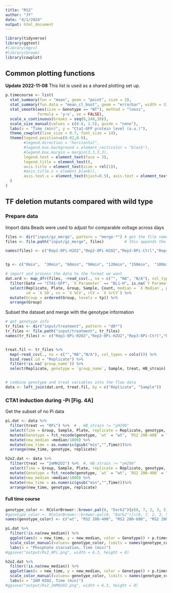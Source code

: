 ```yaml
---
title: "RS2"
author: "JY"
date: "4/1/2024"
output: html_document
---
```

```r
library(tidyverse)
library(ggtext)
#library(mgcv)
#library(broom)
library(cowplot)
```

## Common plotting functions
**Update 2022-11-08** 
This list is used as a shared plotting set up.
```r
p.timecourse <- list(
  stat_summary(fun = "mean", geom = "point", size = 3),
  stat_summary(fun.data = "mean_cl_boot", geom = "errorbar", width = 3),
  stat_smooth(aes(size = Genotype == "WT"), method = "loess", 
              formula = 'y~x', se = FALSE),
  scale_x_continuous(breaks = seq(0,240,30)),
  scale_size_manual(values = c(0.8, 1.5), guide = "none"),
  labs(x = "Time (min)", y = "Cta1-GFP protein level (a.u.)"),
  theme_cowplot(line_size = 0.7, font_size = 14),
  theme(legend.position=c(0.02,0.9),
        #legend.direction = "horizontal",
        #legend.box.background = element_rect(color = "black"),
        #legend.box.margin = margin(3,3,3,3),
        legend.text = element_text(face = 3), 
        legend.title = element_text(),
        axis.title = element_text(size = rel(1)), 
        #axis.title.x = element_blank(),
        axis.text.x = element_text(hjust=0.5), axis.text = element_text(size = rel(1)),
  )
)
```

## TF deletion mutants compared with wild type
### Prepare data
Import data
Beads were used to adjust for comparable voltage across days
```r
files <- dir("input/gz_merge", pattern = "merge-*") # get the file names of the merged
files <- file.path("input/gz_merge", files)         # this appends the directory to the file names

names(files) <- c("Rep1-0Pi-H2O2","Rep2-0Pi-H2O2","Rep3-0Pi-Ctrl","Rep4-H2O2-Ctrl")


tp <- c("0min",  "30min", "60min", "90min", "120min", "150min",  "180min", "210min", "240min") # ordered time points

# import and process the data to the format we want
dat.ord <- map_dfr(files, ~read_csv(., na = c("", "NA", "N/A"), col_types = cols()), .id = "Replicate") %>% 
  filter(Gate == "CTA1-GFP", `X Parameter` == "BL1-H", is.na(`Y Parameter`), Sample != "beads", Count > 100) %>% 
  select(Replicate, Plate, Group, Sample, Count, median = `X Median`, peak = `X Peak`,
         sd = `X SD`, cv = `X %CV`, rCV = `X %rCV`) %>% 
  mutate(Group = ordered(Group, levels = tp)) %>% 
  arrange(Group)

```

Subset the dataset and merge with the genotype information
```r
# get genotype info
tr_files <- dir("input/treatment", pattern = "d0*")
tr_files <- file.path("input/treatment", tr_files)
names(tr_files) <- c("Rep1-0Pi-H2O2","Rep2-0Pi-H2O2","Rep3-0Pi-Ctrl","Rep4-H2O2-Ctrl")


treat.fil <- tr_files %>% 
  map(~read_csv(., na = c("","NA","N/A"), col_types = cols())) %>% 
  bind_rows(.id = "Replicate") %>% 
  filter(!is.na(`group_name`)) %>% 
  select(Replicate, genotype = `group_name`, Sample, treat, HB_strain)


# combine genotype and treat variables into the flow data
data <- left_join(dat.ord, treat.fil, by = c("Replicate", "Sample"))


```

### CTA1 induction during -Pi [Fig. 4A]
Get the subset of no Pi data
```r
pi.dat <- data %>% 
  filter(treat == "0Pi") %>%  # , HB_strain != "yH298"
  select(Time = Group, Sample, Plate, replicate = Replicate, genotype, median, HB_strain) %>%
  mutate(Genotype = fct_recode(genotype, `wt` = "wt", `RS2 200-400` = "RS2_24",  `RS2 200-600` = "RS2_26", `RS2 200-800` = "RS2_28", `RS2 200-1000` = "RS2_210")) %>% 
  mutate(new_median =median/1000) %>% 
  mutate(new_time = as.numeric(gsub("min","",Time)))%>% 
  arrange(new_time, genotype, replicate)

h2o2.dat <- data %>% 
  filter(treat == "2mMH2O2") %>%  #, HB_strain != "yH298"
  select(Time = Group, Sample, Plate, replicate = Replicate, genotype, median, HB_strain) %>%
  mutate(Genotype = fct_recode(genotype, `wt` = "wt", `RS2 200-400` = "RS2_24",  `RS2 200-600` = "RS2_26", `RS2 200-800` = "RS2_28", `RS2 200-1000` = "RS2_210")) %>% 
  mutate(new_median =median/1000) %>% 
  mutate(new_time = as.numeric(gsub("min","",Time)))%>% 
  arrange(new_time, genotype, replicate)
```

#### Full time course
```r
genotype_color <- RColorBrewer::brewer.pal(8, "Dark2")[c(8, 7, 2, 3, 5)] 
#genotype_color <- RColorBrewer::brewer.pal(8, "Dark2")[c(8, 7, 2, 3, 5, 1)] 
names(genotype_color) <- c("wt", "RS2 200-400", "RS2 200-600", "RS2 200-800", "RS2 200-1000")

pi.dat %>%
  filter(!is.na(new_median)) %>% 
  ggplot(aes(x = new_time, y = new_median, color = Genotype)) + p.timecourse +
  scale_color_manual(values= genotype_color, limits = names(genotype_color)) +
  labs(x = "Phosphate starvation, Time (min)")
#ggsave("output/Rs2_0Pi.png", width = 6.3, height = 8)

h2o2.dat %>%
  filter(!is.na(new_median)) %>% 
  ggplot(aes(x = new_time, y = new_median, color = Genotype)) + p.timecourse +
  scale_color_manual(values= genotype_color, limits = names(genotype_color)) +
  labs(x = "2mM H2O2, Time (min)")
#ggsave("output/Rs2_2mMH2O2.png", width = 6.3, height = 8)
```